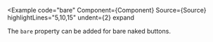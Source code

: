 
<Example
  code="bare"
  Component={Component}
  Source={Source}
  highlightLines="5,10,15"
  undent={2}
  expand
>
  The `bare` property can be added for bare naked buttons.
</Example>

